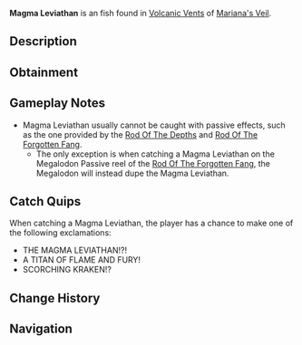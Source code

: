 {{FishInfobox
|image          = Magma Leviathan.png
|rarity         = Exotic
|sea            = First Sea
|location       = [[Volcanic Vents]]
|sublocation    = 
|sources        = Fishing Rod
|nopassive      = 1
|radar_location = 
|prog_speed     = -90
|xp             = 12000
|weather        = Foggy
|time           = Day
|season         = Summer
|bait           = Truffle Worm
|base_weight    = 14000
|base_value     = 25000
|weight_range   = 8000
|base_chance    = 0.1
|base_resil     = 3
}}
'''Magma Leviathan''' is an {{Rarity|Exotic}} fish found in [[Volcanic Vents]] of [[Mariana's Veil]].

== Description ==
{{Description|A behemoth of the volcanic depths, its scales radiate intense heat, turning the water around it into steam. Some say it sleeps for centuries, only waking during great eruptions.|Bestiary Entry}}

== Obtainment ==
{{Description|Surfaces in thick fog, as if the volcano itself breathes it to life.|Bestiary Hint}}
{{Fish Availability|
Mariana's Veil/Volcanic Vents
|top_rods      = 
Fang of the Eclipse\7526.27\9335.58;
Challenger's Rod\7515.65\9196.44;
Great Rod of Oscar\7373.22\8925.82;
Tempest Rod\7355.44\8992.91;
Astralhook Rod\7217.31\8818.88;
Azure Of Lagoon\5867.95\7183.34;
No-Life Rod\5603.7\6859.85;
Friendly Rod\4664.3\5709.87;
Lobster Rod\4699.09\5749.99;
Seraphic Rod\6758.52\8244.1;
Ethereal Prism Rod\6197.94\7537.66;
Rod Of The Forgotten Fang\5194.29\6338.35;
Depthseeker Rod\4150.86\5098.15;
Rod Of The Exalted One\3826.29\4660.85;
Rod Of The Depths\3497.45\4272.64;
Zeus Rod\3362.19\4121.44;
Trident Rod\3203.97\3908.23;
Avalanche Rod\2986.58\3668.92;
Volcanic Rod\2696.8\3305.78;
Steady Rod\1075.85\1326.61
|recommended   = Challenger's Rod
}}

== Gameplay Notes ==
* Magma Leviathan usually cannot be caught with passive effects, such as the one provided by the [[Rod Of The Depths]] and [[Rod Of The Forgotten Fang]].
** The only exception is when catching a Magma Leviathan on the Megalodon Passive reel of the [[Rod Of The Forgotten Fang]], the Megalodon will instead dupe the Magma Leviathan.

== Catch Quips ==
When catching a Magma Leviathan, the player has a chance to make one of the following exclamations:
* THE MAGMA LEVIATHAN!?!
* A TITAN OF FLAME AND FURY!
* SCORCHING KRAKEN!?

== Change History ==
{{Change History|{{subst:Current Version}}}}

== Navigation ==
{{Fish Navbox|Volcanic Vents}}